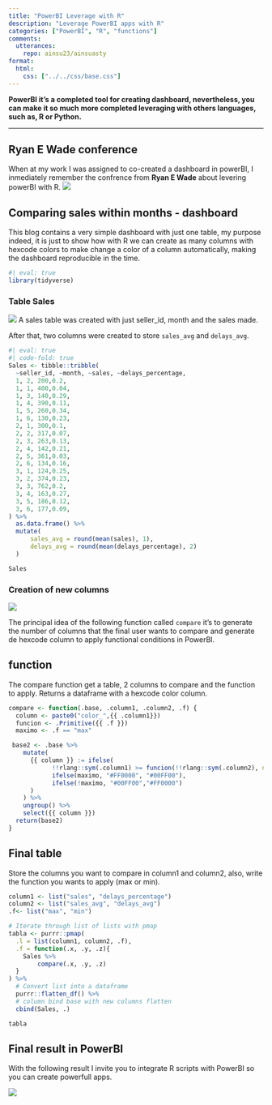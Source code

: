 ```yaml
---
title: "PowerBI Leverage with R"
description: "Leverage PowerBI apps with R" 
categories: ["PowerBI", "R", "functions"]
comments: 
  utterances: 
    repo: ainsu23/ainsuasty
format: 
  html: 
    css: ["../../css/base.css"]
---
```


**PowerBI it's a completed tool for creating dashboard, nevertheless, you
can make it so much more completed leveraging with others languages, such as, R
or Python.**

----- 

## Ryan E Wade conference
When at my work I was assigned to co-created a dashboard in powerBI, I inmediately 
remember the confrence from **Ryan E Wade** about levering powerBI with R.
[![](/image/PowerBI_Leveraging_R.PNG){fig-align="center"}](https://www.rstudio.com/conference/2022/talks/tidyverse-power-bi-match-made/)

## Comparing sales within months  - dashboard
This blog contains a very simple dashboard with just one table, my purpose indeed,
it is just to show how with R we can create as many columns with hexcode colors to
make change a color of a column automatically, making the dashboard reproducible in
the time.


```r
#| eval: true 
library(tidyverse)
```

### Table Sales
![](/image/PowerBi_Sales.PNG){fig-align="center"}
A sales table was created with just seller_id, month and the sales made. 

After that, two columns were created to store `sales_avg` and `delays_avg`.

```r
#| eval: true 
#| code-fold: true
Sales <- tibble::tribble(
  ~seller_id, ~month, ~sales, ~delays_percentage,
  1, 2, 200,0.2,
  1, 1, 400,0.04,
  1, 3, 140,0.29,
  1, 4, 390,0.11,
  1, 5, 260,0.34,
  1, 6, 130,0.23,
  2, 1, 300,0.1,
  2, 2, 317,0.07,
  2, 3, 263,0.13,
  2, 4, 142,0.21,
  2, 5, 361,0.03,
  2, 6, 134,0.16,
  3, 1, 124,0.25,
  3, 2, 374,0.23,
  3, 3, 762,0.2,
  3, 4, 163,0.27,
  3, 5, 186,0.12,
  3, 6, 177,0.09,
) %>% 
  as.data.frame() %>% 
  mutate(
      sales_avg = round(mean(sales), 1),
      delays_avg = round(mean(delays_percentage), 2)        
  ) 

Sales
```

### Creation of new columns 
![](/image/PowerBI_Compare_function.PNG){fig-align="center"}

The principal idea of the following function called `compare` it's to generate
the number of columns that the final user wants to compare and generate de hexcode
column to apply functional conditions in PowerBI.

::: {.panel-tabset}

## function
The compare function get a table, 2 columns to compare and the function to 
apply. Returns a dataframe with a hexcode color column.
```r
compare <- function(.base, .column1, .column2, .f) {
  column <- paste0("color_",{{ .column1}})
  funcion <- .Primitive({{ .f }})
  maximo <- .f == "max"

 base2 <- .base %>%
    mutate(
      {{ column }} := ifelse(
            !!rlang::sym(.column1) >= funcion(!!rlang::sym(.column2), na.rm = TRUE),  
            ifelse(maximo, "#FF0000", "#00FF00"),
            ifelse(!maximo, "#00FF00","#FF0000")
      )
    ) %>%
    ungroup() %>%
    select({{ column }})
  return(base2)
}
```

## Final table
Store the columns you want to compare in column1 and column2, also, write the 
function you wants to apply (max or min). 

```r
column1 <- list("sales", "delays_percentage")
column2 <- list("sales_avg", "delays_avg")
.f<- list("max", "min")

# Iterate through list of lists with pmap
tabla <- purrr::pmap(
  .l = list(column1, column2, .f),
  .f = function(.x, .y, .z){
    Sales %>%
        compare(.x, .y, .z)
  }
) %>%
  # Convert list into a dataframe
  purrr::flatten_df() %>%
  # column bind base with new columns flatten
  cbind(Sales, .)

tabla
```

:::

## Final result in PowerBI
With the following result I invite you to integrate R scripts with PowerBI so 
you can create powerfull apps.

![](/image/PowerBI_Final_Result.PNG){fig-align="center"}